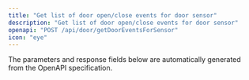 ```yaml
---
title: "Get list of door open/close events for door sensor"
description: "Get list of door open/close events for door sensor"
openapi: "POST /api/door/getDoorEventsForSensor"
icon: "eye"
---
```


<Note>
The parameters and response fields below are automatically generated from the OpenAPI specification.
</Note>
